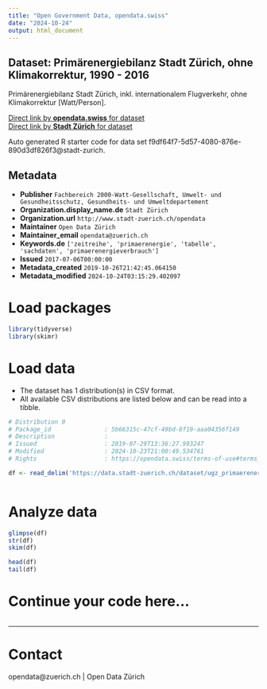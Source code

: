 ```yaml
---
title: "Open Government Data, opendata.swiss"
date: "2024-10-24"
output: html_document
---
```


## Dataset: Primärenergiebilanz Stadt Zürich, ohne Klimakorrektur, 1990 - 2016


Primärenergiebilanz Stadt Zürich, inkl. internationalem Flugverkehr, ohne Klimakorrektur [Watt/Person].


[Direct link by **opendata.swiss** for dataset](https://opendata.swiss/de/dataset/primarenergiebilanz-stadt-zurich-ohne-klimakorrektur-1990-20162)<br>
[Direct link by **Stadt Zürich** for dataset](https://data.stadt-zuerich.ch/dataset/ugz_primaerenergiebilanz)

Auto generated R starter code for data set f9df64f7-5d57-4080-876e-890d3df826f3@stadt-zurich.

## Metadata

- **Publisher** `Fachbereich 2000-Watt-Gesellschaft, Umwelt- und Gesundheitsschutz, Gesundheits- und Umweltdepartement`
- **Organization.display_name.de** `Stadt Zürich`
- **Organization.url** `http://www.stadt-zuerich.ch/opendata`
- **Maintainer** `Open Data Zürich`
- **Maintainer_email** `opendata@zuerich.ch`
- **Keywords.de** `['zeitreihe', 'primaerenergie', 'tabelle', 'sachdaten', 'primaerenergieverbrauch']`
- **Issued** `2017-07-06T00:00:00`
- **Metadata_created** `2019-10-26T21:42:45.064150`
- **Metadata_modified** `2024-10-24T03:15:29.402097`


# Load packages

```r

library(tidyverse)
library(skimr)

```

# Load data

-   The dataset has 1 distribution(s) in CSV format.
-   All available CSV distributions are listed below and can be read into a tibble.

```r

# Distribution 0
# Package_id               : 5b66315c-47cf-49bd-8f19-aaa04356f149
# Description              : 
# Issued                   : 2019-07-29T13:36:27.993247
# Modified                 : 2024-10-23T21:00:49.534761
# Rights                   : https://opendata.swiss/terms-of-use#terms_open

df <- read_delim('https://data.stadt-zuerich.ch/dataset/ugz_primaerenergiebilanz/download/ugz_primaerenergiebilanz.csv')



```

# Analyze data

```r

glimpse(df)
str(df)
skim(df)

head(df)
tail(df)

```

# Continue your code here...

```r

```

------------------------------------------------------------------------

# Contact

opendata@zuerich.ch | Open Data Zürich
